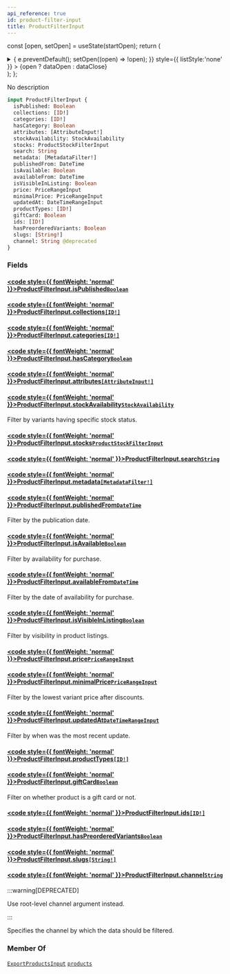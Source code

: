 ```yaml
---
api_reference: true
id: product-filter-input
title: ProductFilterInput
---
```






const [open, setOpen] = useState(startOpen);
return (
<details {...(open ? { open: true } : {})} className="details" style={{ border:'none', boxShadow:'none', background:'var(--ifm-background-color)' }}>
<summary
onClick={(e) => {
e.preventDefault();
setOpen((open) => !open);
}}
style={{ listStyle:'none' }} >
{open ? dataOpen : dataClose}
</summary>
{open && children}
</details>
);
};

No description

```graphql
input ProductFilterInput {
  isPublished: Boolean
  collections: [ID!]
  categories: [ID!]
  hasCategory: Boolean
  attributes: [AttributeInput!]
  stockAvailability: StockAvailability
  stocks: ProductStockFilterInput
  search: String
  metadata: [MetadataFilter!]
  publishedFrom: DateTime
  isAvailable: Boolean
  availableFrom: DateTime
  isVisibleInListing: Boolean
  price: PriceRangeInput
  minimalPrice: PriceRangeInput
  updatedAt: DateTimeRangeInput
  productTypes: [ID!]
  giftCard: Boolean
  ids: [ID!]
  hasPreorderedVariants: Boolean
  slugs: [String!]
  channel: String @deprecated
}
```

### Fields

#### [<code style={{ fontWeight: 'normal' }}>ProductFilterInput.<b>isPublished</b></code>](#)<Bullet />[`Boolean`](../../../api-reference/miscellaneous/scalars/boolean.mdx) <Badge class="badge badge--secondary" text="scalar"/> <Badge class="badge badge--secondary" text="miscellaneous"/>

#### [<code style={{ fontWeight: 'normal' }}>ProductFilterInput.<b>collections</b></code>](#)<Bullet />[`[ID!]`](../../../api-reference/miscellaneous/scalars/id.mdx) <Badge class="badge badge--secondary" text="list"/> <Badge class="badge badge--secondary" text="scalar"/> <Badge class="badge badge--secondary" text="miscellaneous"/>

#### [<code style={{ fontWeight: 'normal' }}>ProductFilterInput.<b>categories</b></code>](#)<Bullet />[`[ID!]`](../../../api-reference/miscellaneous/scalars/id.mdx) <Badge class="badge badge--secondary" text="list"/> <Badge class="badge badge--secondary" text="scalar"/> <Badge class="badge badge--secondary" text="miscellaneous"/>

#### [<code style={{ fontWeight: 'normal' }}>ProductFilterInput.<b>hasCategory</b></code>](#)<Bullet />[`Boolean`](../../../api-reference/miscellaneous/scalars/boolean.mdx) <Badge class="badge badge--secondary" text="scalar"/> <Badge class="badge badge--secondary" text="miscellaneous"/>

#### [<code style={{ fontWeight: 'normal' }}>ProductFilterInput.<b>attributes</b></code>](#)<Bullet />[`[AttributeInput!]`](../../../api-reference/attributes/inputs/attribute-input.mdx) <Badge class="badge badge--secondary" text="list"/> <Badge class="badge badge--secondary" text="input"/> <Badge class="badge badge--secondary" text="attributes"/>

#### [<code style={{ fontWeight: 'normal' }}>ProductFilterInput.<b>stockAvailability</b></code>](#)<Bullet />[`StockAvailability`](../../../api-reference/products/enums/stock-availability.mdx) <Badge class="badge badge--secondary" text="enum"/> <Badge class="badge badge--secondary" text="products"/>

Filter by variants having specific stock status.

#### [<code style={{ fontWeight: 'normal' }}>ProductFilterInput.<b>stocks</b></code>](#)<Bullet />[`ProductStockFilterInput`](../../../api-reference/products/inputs/product-stock-filter-input.mdx) <Badge class="badge badge--secondary" text="input"/> <Badge class="badge badge--secondary" text="products"/>

#### [<code style={{ fontWeight: 'normal' }}>ProductFilterInput.<b>search</b></code>](#)<Bullet />[`String`](../../../api-reference/miscellaneous/scalars/string.mdx) <Badge class="badge badge--secondary" text="scalar"/> <Badge class="badge badge--secondary" text="miscellaneous"/>

#### [<code style={{ fontWeight: 'normal' }}>ProductFilterInput.<b>metadata</b></code>](#)<Bullet />[`[MetadataFilter!]`](../../../api-reference/miscellaneous/inputs/metadata-filter.mdx) <Badge class="badge badge--secondary" text="list"/> <Badge class="badge badge--secondary" text="input"/> <Badge class="badge badge--secondary" text="miscellaneous"/>

#### [<code style={{ fontWeight: 'normal' }}>ProductFilterInput.<b>publishedFrom</b></code>](#)<Bullet />[`DateTime`](../../../api-reference/miscellaneous/scalars/date-time.mdx) <Badge class="badge badge--secondary" text="scalar"/> <Badge class="badge badge--secondary" text="miscellaneous"/>

Filter by the publication date.

#### [<code style={{ fontWeight: 'normal' }}>ProductFilterInput.<b>isAvailable</b></code>](#)<Bullet />[`Boolean`](../../../api-reference/miscellaneous/scalars/boolean.mdx) <Badge class="badge badge--secondary" text="scalar"/> <Badge class="badge badge--secondary" text="miscellaneous"/>

Filter by availability for purchase.

#### [<code style={{ fontWeight: 'normal' }}>ProductFilterInput.<b>availableFrom</b></code>](#)<Bullet />[`DateTime`](../../../api-reference/miscellaneous/scalars/date-time.mdx) <Badge class="badge badge--secondary" text="scalar"/> <Badge class="badge badge--secondary" text="miscellaneous"/>

Filter by the date of availability for purchase.

#### [<code style={{ fontWeight: 'normal' }}>ProductFilterInput.<b>isVisibleInListing</b></code>](#)<Bullet />[`Boolean`](../../../api-reference/miscellaneous/scalars/boolean.mdx) <Badge class="badge badge--secondary" text="scalar"/> <Badge class="badge badge--secondary" text="miscellaneous"/>

Filter by visibility in product listings.

#### [<code style={{ fontWeight: 'normal' }}>ProductFilterInput.<b>price</b></code>](#)<Bullet />[`PriceRangeInput`](../../../api-reference/miscellaneous/inputs/price-range-input.mdx) <Badge class="badge badge--secondary" text="input"/> <Badge class="badge badge--secondary" text="miscellaneous"/>

#### [<code style={{ fontWeight: 'normal' }}>ProductFilterInput.<b>minimalPrice</b></code>](#)<Bullet />[`PriceRangeInput`](../../../api-reference/miscellaneous/inputs/price-range-input.mdx) <Badge class="badge badge--secondary" text="input"/> <Badge class="badge badge--secondary" text="miscellaneous"/>

Filter by the lowest variant price after discounts.

#### [<code style={{ fontWeight: 'normal' }}>ProductFilterInput.<b>updatedAt</b></code>](#)<Bullet />[`DateTimeRangeInput`](../../../api-reference/miscellaneous/inputs/date-time-range-input.mdx) <Badge class="badge badge--secondary" text="input"/> <Badge class="badge badge--secondary" text="miscellaneous"/>

Filter by when was the most recent update.

#### [<code style={{ fontWeight: 'normal' }}>ProductFilterInput.<b>productTypes</b></code>](#)<Bullet />[`[ID!]`](../../../api-reference/miscellaneous/scalars/id.mdx) <Badge class="badge badge--secondary" text="list"/> <Badge class="badge badge--secondary" text="scalar"/> <Badge class="badge badge--secondary" text="miscellaneous"/>

#### [<code style={{ fontWeight: 'normal' }}>ProductFilterInput.<b>giftCard</b></code>](#)<Bullet />[`Boolean`](../../../api-reference/miscellaneous/scalars/boolean.mdx) <Badge class="badge badge--secondary" text="scalar"/> <Badge class="badge badge--secondary" text="miscellaneous"/>

Filter on whether product is a gift card or not.

#### [<code style={{ fontWeight: 'normal' }}>ProductFilterInput.<b>ids</b></code>](#)<Bullet />[`[ID!]`](../../../api-reference/miscellaneous/scalars/id.mdx) <Badge class="badge badge--secondary" text="list"/> <Badge class="badge badge--secondary" text="scalar"/> <Badge class="badge badge--secondary" text="miscellaneous"/>

#### [<code style={{ fontWeight: 'normal' }}>ProductFilterInput.<b>hasPreorderedVariants</b></code>](#)<Bullet />[`Boolean`](../../../api-reference/miscellaneous/scalars/boolean.mdx) <Badge class="badge badge--secondary" text="scalar"/> <Badge class="badge badge--secondary" text="miscellaneous"/>

#### [<code style={{ fontWeight: 'normal' }}>ProductFilterInput.<b>slugs</b></code>](#)<Bullet />[`[String!]`](../../../api-reference/miscellaneous/scalars/string.mdx) <Badge class="badge badge--secondary" text="list"/> <Badge class="badge badge--secondary" text="scalar"/> <Badge class="badge badge--secondary" text="miscellaneous"/>

#### [<code style={{ fontWeight: 'normal' }}>ProductFilterInput.<b>channel</b></code>](#)<Bullet />[`String`](../../../api-reference/miscellaneous/scalars/string.mdx) <Badge class="badge badge--deprecated badge--secondary" text="deprecated"/> <Badge class="badge badge--secondary" text="scalar"/> <Badge class="badge badge--secondary" text="miscellaneous"/>

:::warning[DEPRECATED]

Use root-level channel argument instead.

:::

Specifies the channel by which the data should be filtered.

### Member Of

[`ExportProductsInput`](../../../api-reference/products/inputs/export-products-input.mdx) <Badge class="badge badge--secondary" text="input"/><Bullet />[`products`](../../../api-reference/products/queries/products.mdx) <Badge class="badge badge--secondary" text="query"/>
